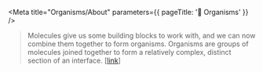 
<Meta title="Organisms/About" parameters={{ pageTitle: '🦠 Organisms' }} />

> Molecules give us some building blocks to work with, and we can now combine them together to form organisms.
> Organisms are groups of molecules joined together to form a relatively complex, distinct section of an interface.
> [[link](https://bradfrost.com/blog/post/atomic-web-design/#organisms)]

<TableOfContents />
